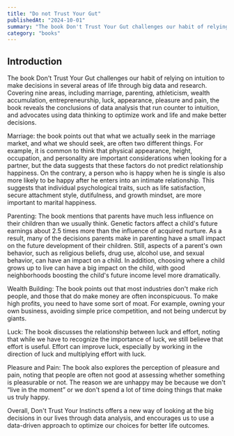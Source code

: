 ```yaml
---
title: "Do not Trust Your Gut"
publishedAt: "2024-10-01"
summary: "The book Don't Trust Your Gut challenges our habit of relying on intuition to make decisions in several areas of life through big data and research. Covering nine areas, including marriage, parenting, athleticism, wealth accumulation, entrepreneurship, luck, appearance, pleasure and pain, the book reveals the conclusions of data analysis that run counter to intuition, and advocates using data thinking to optimize work and life and make better decisions."
category: "books"
---
```


## Introduction

The book Don't Trust Your Gut challenges our habit of relying on intuition to make decisions in several areas of life through big data and research. Covering nine areas, including marriage, parenting, athleticism, wealth accumulation, entrepreneurship, luck, appearance, pleasure and pain, the book reveals the conclusions of data analysis that run counter to intuition, and advocates using data thinking to optimize work and life and make better decisions.

Marriage: the book points out that what we actually seek in the marriage market, and what we should seek, are often two different things. For example, it is common to think that physical appearance, height, occupation, and personality are important considerations when looking for a partner, but the data suggests that these factors do not predict relationship happiness. On the contrary, a person who is happy when he is single is also more likely to be happy after he enters into an intimate relationship. This suggests that individual psychological traits, such as life satisfaction, secure attachment style, dutifulness, and growth mindset, are more important to marital happiness.

Parenting: The book mentions that parents have much less influence on their children than we usually think. Genetic factors affect a child's future earnings about 2.5 times more than the influence of acquired nurture. As a result, many of the decisions parents make in parenting have a small impact on the future development of their children. Still, aspects of a parent's own behavior, such as religious beliefs, drug use, alcohol use, and sexual behavior, can have an impact on a child. In addition, choosing where a child grows up to live can have a big impact on the child, with good neighborhoods boosting the child's future income level more dramatically.

Wealth Building: The book points out that most industries don't make rich people, and those that do make money are often inconspicuous. To make high profits, you need to have some sort of moat. For example, owning your own business, avoiding simple price competition, and not being undercut by giants.

Luck: The book discusses the relationship between luck and effort, noting that while we have to recognize the importance of luck, we still believe that effort is useful. Effort can improve luck, especially by working in the direction of luck and multiplying effort with luck.

Pleasure and Pain: The book also explores the perception of pleasure and pain, noting that people are often not good at assessing whether something is pleasurable or not. The reason we are unhappy may be because we don't “live in the moment” or we don't spend a lot of time doing things that make us truly happy.

Overall, Don't Trust Your Instincts offers a new way of looking at the big decisions in our lives through data analysis, and encourages us to use a data-driven approach to optimize our choices for better life outcomes.

